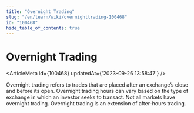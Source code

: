 ```yaml
---
title: "Overnight Trading"
slug: "/en/learn/wiki/overnighttrading-100468"
id: "100468"
hide_table_of_contents: true
---
```



# Overnight Trading

<ArticleMeta id={100468} updatedAt={'2023-09-26 13:58:47'} />
<div className='border-solid border-b border-t-0 my-4 border-[var(--ifm-color-gray-300)]' />

Overnight trading refers to trades that are placed after an exchange’s close and before its open. Overnight trading hours can vary based on the type of exchange in which an investor seeks to transact. Not all markets have overnight trading. Overnight trading is an extension of after-hours trading.
